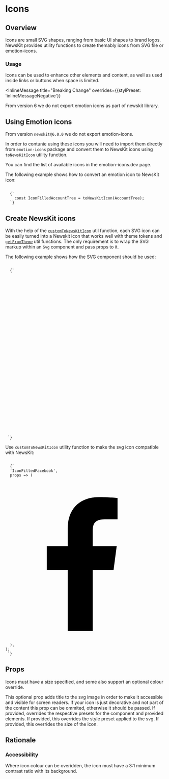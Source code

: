 

# Icons

## Overview

Icons are small SVG shapes, ranging from basic UI shapes to brand logos.
NewsKit provides utility functions to create themably icons from SVG file or <Link href="https://emotion-icons.dev/" target="_blank">emotion-icons</Link>.

### Usage

Icons can be used to enhance other elements and content, as well as used inside links or buttons when space is limited.

<InlineMessage
  title="Breaking Change"
  overrides={{stylPreset: 'inlineMessageNegative'}}
>
  From version 6 we do not export emotion icons as part of newskit library.
</InlineMessage>

## Using Emotion icons

From version `newskit@6.0.0` we do not export <Link href="https://www.npmjs.com/package/@emotion-icons/emotion-icon" target="_blank">emotion-icons</Link>.

In order to contunie using these icons you will need to import them directly from `emotion-icons` package and convert them to NewsKit icons using `toNewsKitIcon` utility function.

You can find the list of available icons in the <Link href="https://emotion-icons.dev/" target="_blank">emotion-icons.dev</Link> page.

The following example shows how to convert an emotion icon to NewsKit icon:

<Code>
  {`
    const IconFilledAccountTree = toNewsKitIcon(AccountTree);
  `}
</Code>

## Create NewsKit icons

With the help of the <a href="/components/utils/custom-to-newskit-icon">`customToNewsKitIcon`</a> util function, each SVG icon can be easily turned into a Newskit icon that works well
with theme tokens and <a href="/components/utils/get-from-theme">`getFromTheme`</a> util functions. The only requirement is to wrap the SVG markup within an `Svg` component and pass props to it.

The following example shows how the SVG component should be used:

<Code>
  {`
  <Svg {...props} viewBox="0 0 429 422">
    <g fill="none" fillRule="evenodd" transform="translate(-77.000000, -1738.000000) translate(77.000000, 1738.500000)">
      <circle cx="250.5" cy="242.5" r="178" style="mix-blend-mode:multiply"/>
      <circle cx="195" cy="195" r="195" style="mix-blend-mode:multiply"/>
    </g>
  </Svg>
 `}
</Code>

Use `customToNewsKitIcon` utility function to make the svg icon compatible with NewsKit:

<Code>
  {`
  'IconFilledFacebook',
  props => (
    <Svg {...props} viewBox="0 0 24 24">
      <path
        fillRule="nonzero"
        d="M13.0784931,22.2595724 L13.0784931,13.1365112 L16.2002321,13.1365112 L16.6676019,9.5811424 L13.0784931,9.5811424 L13.0784931,7.31114568 C13.0784931,6.28180493 13.3699223,5.58025387 14.8748197,5.58025387 L16.7941176,5.57938466 L16.7941176,2.39951562 C16.4620261,2.35634473 15.3227937,2.25957241 13.9973813,2.25957241 C11.2301818,2.25957241 9.33569472,3.916388 9.33569472,6.9592112 L9.33569472,9.58123898 L6.20588235,9.58123898 L6.20588235,13.1366078 L9.33559627,13.1366078 L9.33559627,22.2595724 L13.0784931,22.2595724 Z"
      />
    </Svg>
  ),
);
 `}
</Code>

## Props

Icons must have a size specified, and some also support an optional colour override.

<LegacyBlock marginTop="sizing040">
  <Prop name="title" type="string">
    This optional prop adds title to the svg image in order to make it
    accessible and visible for screen readers. If your icon is just decorative
    and not part of the content this prop can be ommited, otherwise it should be
    passed.
  </Prop>
  <Prop name="overrides" type="object">
    If provided, overrides the respective presets for the component and provided
    elements.
    <Prop name="stylePreset" type="MQ<string>">
      If provided, this overrides the style preset applied to the svg.
    </Prop>
    <Prop name="size" type="MQ<string>">
      If provided, this overrides the size of the icon.
    </Prop>
    <CommonLogicalMarginPropsMDX nested />
  </Prop>
</LegacyBlock>

## Rationale

### Accessibility

Where icon colour can be overidden, the icon must have a 3:1 minimum contrast ratio with its background.
